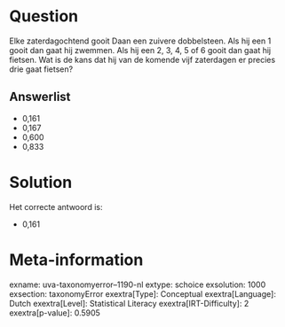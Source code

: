 Question
========

Elke zaterdagochtend gooit Daan een zuivere dobbelsteen. Als hij een 1
gooit dan gaat hij zwemmen. Als hij een 2, 3, 4, 5 of 6 gooit dan gaat
hij fietsen. Wat is de kans dat hij van de komende vijf zaterdagen er
precies drie gaat fietsen?

Answerlist
----------

* 0,161
* 0,167
* 0,600
* 0,833

Solution
========

Het correcte antwoord is: 

* 0,161

Meta-information
================
exname: uva-taxonomyerror--1190-nl
extype: schoice
exsolution: 1000
exsection: taxonomyError 
exextra[Type]: Conceptual
exextra[Language]: Dutch
exextra[Level]: Statistical Literacy
exextra[IRT-Difficulty]: 2
exextra[p-value]: 0.5905
